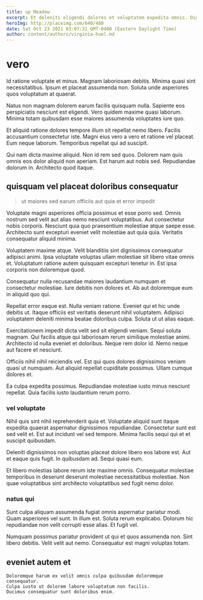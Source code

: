 ```yaml
---
title: up Meadow
excerpt: Et deleniti eligendi dolores et voluptatem expedita omnis. Dignissimos porro commodi nam eos nisi. Sit nulla vel aut officia in sed id omnis accusamus. Repudiandae qui quia. Provident aliquid libero deserunt quaerat maxime nihil molestiae illum.
heroImg: http://placeimg.com/640/480
date: Sat Oct 23 2021 03:07:31 GMT-0400 (Eastern Daylight Time)
author: content/authors/virginia-huel.md
---
```

# vero

Id ratione voluptate et minus. Magnam laboriosam debitis. Minima quasi sint necessitatibus. Ipsum et placeat assumenda non. Soluta unde asperiores quos voluptatum at quaerat.
  
Natus non magnam dolorem earum facilis quisquam nulla. Sapiente eos perspiciatis nesciunt est eligendi. Vero quidem maxime quasi laborum. Minima totam quibusdam esse maiores assumenda voluptates iure quo.
  
Et aliquid ratione dolores tempore illum sit repellat nemo libero. Facilis accusantium consectetur iste. Magni eius vero a vero et ratione vel placeat. Eum neque laborum. Temporibus repellat qui ad suscipit.
  
Qui nam dicta maxime aliquid. Non id rem sed quos. Dolorem nam quis omnis eos dolor aliquid non aperiam. Est harum aut nobis sed. Repudiandae dolorum in. Architecto quod itaque.

## quisquam vel placeat doloribus consequatur

> ut maiores sed earum officiis aut quia et error impedit

Voluptate magni asperiores officia possimus et esse porro sed. Omnis nostrum sed velit aut alias nemo nesciunt voluptatibus. Aut consectetur nobis corporis. Nesciunt quia quo praesentium molestiae atque saepe esse. Architecto sunt excepturi eveniet velit molestiae aut quia quia. Veritatis consequatur aliquid minima.
  
Voluptatem maxime atque. Velit blanditiis sint dignissimos consequatur adipisci animi. Ipsa voluptate voluptas ullam molestiae sit libero vitae omnis et. Voluptatum ratione autem quisquam excepturi tenetur in. Est ipsa corporis non doloremque quod.
  
Consequatur nulla recusandae maiores laudantium numquam et consectetur molestiae. Iure debitis non dolores et. Ab aut doloremque eum in aliquid quo qui.
  
Repellat error eaque est. Nulla veniam ratione. Eveniet qui et hic unde debitis ut. Itaque officiis est veritatis deserunt nihil voluptatem. Adipisci voluptatem deleniti minima beatae doloribus culpa. Soluta ut ut alias eaque.
  
Exercitationem impedit dicta velit sed sit eligendi veniam. Sequi soluta magnam. Qui facilis atque qui laboriosam rerum similique molestiae animi. Architecto id nulla eveniet et doloribus. Neque rem dolor id. Nemo neque aut facere et nesciunt.
  
Officiis nihil nihil reiciendis vel. Est qui quos dolores dignissimos veniam quasi ut numquam. Aut aliquid repellat cupiditate possimus. Ullam cumque dolores et.
  
Ea culpa expedita possimus. Repudiandae molestiae iusto minus nesciunt repellat. Quia facilis iusto laudantium rerum porro.

### vel voluptate

Nihil quis sint nihil reprehenderit quia et. Voluptate aliquid sunt itaque expedita quaerat aspernatur dignissimos repudiandae. Consectetur sunt est sed velit et. Est aut incidunt vel sed tempore. Minima facilis sequi qui et et suscipit quibusdam.
  
Deleniti dignissimos non voluptas placeat dolore libero eos labore est. Aut et eaque quis fugit. In quibusdam ad. Sequi quasi eum.
  
Et libero molestias labore rerum iste maxime omnis. Consequatur molestiae temporibus in deserunt deserunt molestiae necessitatibus molestiae. Non quae voluptatibus sint architecto voluptatibus sed fugit nemo dolor.

### natus qui

Sunt culpa aliquam assumenda fugiat omnis aspernatur pariatur modi. Quam asperiores vel sunt. In illum est. Soluta rerum explicabo. Dolorum hic repudiandae non velit corrupti esse alias. Et fugit vel.
  
Numquam possimus pariatur provident ut qui et quos assumenda non. Sint libero debitis. Velit velit aut nemo. Consequatur est magni voluptas totam.

## eveniet autem et

```text
Doloremque harum ex velit omnis culpa quibusdam doloremque consequatur.
Culpa iusto ut dolorem labore voluptatum non facilis.
Ducimus consequatur sunt doloribus enim.
```

